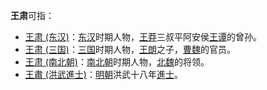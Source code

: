 '''王肃'''可指：
* [[王肃_(东汉)|王肃 (东汉)]]：[[东汉|东汉]]时期人物，[[王莽|王莽]]三叔平阿安侯[[王谭|王谭]]的曾孙。
* [[王肃_(三国)|王肃 (三国)]]：[[三国|三国]]时期人物，[[王朗_(三國)|王朗]]之子，[[曹魏|曹魏]]的官员。
* [[王肃_(南北朝)|王肃 (南北朝)]]：[[南北朝|南北朝]]时期人物，[[北魏|北魏]]的将领。
* [[王肅_(洪武進士)|王肅 (洪武進士)]]：[[明朝|明朝]]洪武十八年[[進士|進士]]。

{{disambig|cat=二字王姓人名消歧義|su}}
